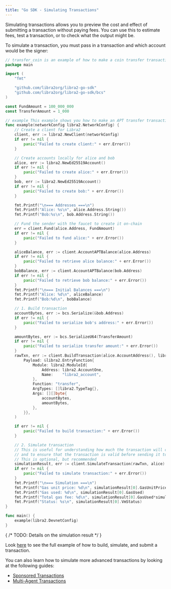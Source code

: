 ```yaml
---
title: "Go SDK - Simulating Transactions"
---
```


Simulating transactions allows you to preview the cost and effect of submitting
a transaction without paying fees. You can use this to estimate fees, test a
transaction, or to check what the output might be.

To simulate a transaction, you must pass in a transaction and which account
would be the signer:

```go filename="simulate_a_transaction.go"
// transfer_coin is an example of how to make a coin transfer transaction in the simplest possible way
package main

import (
	"fmt"

	"github.com/libra2org/libra2-go-sdk"
	"github.com/libra2org/libra2-go-sdk/bcs"
)

const FundAmount = 100_000_000
const TransferAmount = 1_000

// example This example shows you how to make an APT transfer transaction in the simplest possible way
func example(networkConfig libra2.NetworkConfig) {
	// Create a client for Libra2
	client, err := libra2.NewClient(networkConfig)
	if err != nil {
		panic("Failed to create client:" + err.Error())
	}

	// Create accounts locally for alice and bob
	alice, err := libra2.NewEd25519Account()
	if err != nil {
		panic("Failed to create alice:" + err.Error())
	}
	bob, err := libra2.NewEd25519Account()
	if err != nil {
		panic("Failed to create bob:" + err.Error())
	}

	fmt.Printf("\n=== Addresses ===\n")
	fmt.Printf("Alice: %s\n", alice.Address.String())
	fmt.Printf("Bob:%s\n", bob.Address.String())

	// Fund the sender with the faucet to create it on-chain
	err = client.Fund(alice.Address, FundAmount)
	if err != nil {
		panic("Failed to fund alice:" + err.Error())
	}

	aliceBalance, err := client.AccountAPTBalance(alice.Address)
	if err != nil {
		panic("Failed to retrieve alice balance:" + err.Error())
	}
	bobBalance, err := client.AccountAPTBalance(bob.Address)
	if err != nil {
		panic("Failed to retrieve bob balance:" + err.Error())
	}
	fmt.Printf("\n=== Initial Balances ===\n")
	fmt.Printf("Alice: %d\n", aliceBalance)
	fmt.Printf("Bob:%d\n", bobBalance)

	// 1. Build transaction
	accountBytes, err := bcs.Serialize(&bob.Address)
	if err != nil {
		panic("Failed to serialize bob's address:" + err.Error())
	}

	amountBytes, err := bcs.SerializeU64(TransferAmount)
	if err != nil {
		panic("Failed to serialize transfer amount:" + err.Error())
	}
	rawTxn, err := client.BuildTransaction(alice.AccountAddress(), libra2.TransactionPayload{
		Payload: &libra2.EntryFunction{
			Module: libra2.ModuleId{
				Address: libra2.AccountOne,
				Name:    "libra2_account",
			},
			Function: "transfer",
			ArgTypes: []libra2.TypeTag{},
			Args: [][]byte{
				accountBytes,
				amountBytes,
			},
		}},
	)

	if err != nil {
		panic("Failed to build transaction:" + err.Error())
	}

	// 2. Simulate transaction
	// This is useful for understanding how much the transaction will cost
	// and to ensure that the transaction is valid before sending it to the network
	// This is optional, but recommended
	simulationResult, err := client.SimulateTransaction(rawTxn, alice)
	if err != nil {
		panic("Failed to simulate transaction:" + err.Error())
	}
	fmt.Printf("\n=== Simulation ===\n")
	fmt.Printf("Gas unit price: %d\n", simulationResult[0].GasUnitPrice)
	fmt.Printf("Gas used: %d\n", simulationResult[0].GasUsed)
	fmt.Printf("Total gas fee: %d\n", simulationResult[0].GasUsed*simulationResult[0].GasUnitPrice)
	fmt.Printf("Status: %s\n", simulationResult[0].VmStatus)
}

func main() {
	example(libra2.DevnetConfig)
}
```

{ /* TODO: Details on the simulation result */ }

Look [here](/build/sdks/go-sdk/building-transactions) to see the full example of how to build, simulate, and submit a transaction.

You can also learn how to simulate more advanced transactions by looking at the following guides:

- [Sponsored Transactions](/build/sdks/go-sdk/building-transactions/sponsoring-transactions)
- [Multi-Agent Transactions](/build/sdks/go-sdk/building-transactions/multi-agent-transactions)
